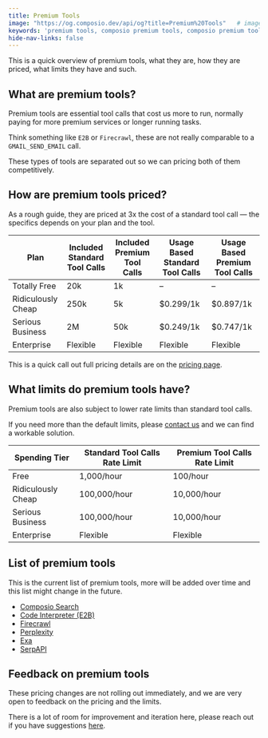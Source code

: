 ```yaml
---
title: Premium Tools
image: "https://og.composio.dev/api/og?title=Premium%20Tools"   # image for socials
keywords: 'premium tools, composio premium tools, composio premium tools documentation, pricing'
hide-nav-links: false
---
```


This is a quick overview of premium tools, what they are, how they are priced, what limits they have and such.


## What are premium tools?

Premium tools are essential tool calls that cost us more to run, normally paying for more premium services or longer running tasks.

Think something like `E2B` or `Firecrawl`, these are not really comparable to a `GMAIL_SEND_EMAIL` call.

These types of tools are separated out so we can pricing both of them competitively.

## How are premium tools priced?

As a rough guide, they are priced at 3x the cost of a standard tool call — the specifics depends on your plan and the tool.


| Plan                | Included Standard Tool Calls | Included Premium Tool Calls | Usage Based Standard Tool Calls | Usage Based Premium Tool Calls |
|---------------------|-----------------------------|----------------------------|-------------------------------|------------------------------|
| Totally Free        | 20k                         | 1k                         | –                             | –                            |
| Ridiculously Cheap  | 250k                        | 5k                         | $0.299/1k                     | $0.897/1k                    |
| Serious Business    | 2M                          | 50k                        | $0.249/1k                     | $0.747/1k                    |
| Enterprise          | Flexible                    | Flexible                   | Flexible                      | Flexible                     |

This is a quick call out full pricing details are on the [pricing page](https://composio.dev/pricing).


## What limits do premium tools have?

Premium tools are also subject to lower rate limits than standard tool calls.

If you need more than the default limits, please [contact us](mailto:billing@composio.dev) and we can find a workable solution.

| Spending Tier        | Standard Tool Calls Rate Limit | Premium Tool Calls Rate Limit |
|---------------------|-------------------------------|------------------------------|
| Free                | 1,000/hour                    | 100/hour                     |
| Ridiculously Cheap  | 100,000/hour                  | 10,000/hour                  |
| Serious Business    | 100,000/hour                  | 10,000/hour                  |
| Enterprise          | Flexible                      | Flexible                     |


## List of premium tools

This is the current list of premium tools, more will be added over time and this list might change in the future.

- [Composio Search](/tools/composio_search)
- [Code Interpreter (E2B)](/tools/codeinterpreter)
- [Firecrawl](/tools/firecrawl)
- [Perplexity](/tools/perplexity)
- [Exa](/tools/exa)
- [SerpAPI](/tools/serpapi)



## Feedback on premium tools

These pricing changes are not rolling out immediately, and we are very open to feedback on the pricing and the limits.

There is a lot of room for improvement and iteration here, please reach out if you have suggestions [here](mailto:rahul@composio.dev).